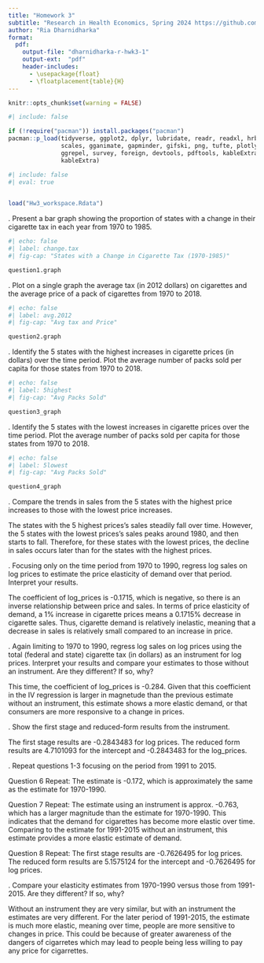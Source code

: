 ```yaml
---
title: "Homework 3"
subtitle: "Research in Health Economics, Spring 2024 https://github.com/riadharnidharka/Econ470HW3"
author: "Ria Dharnidharka"
format:
  pdf:
    output-file: "dharnidharka-r-hwk3-1"
    output-ext:  "pdf"
    header-includes:
      - \usepackage{float}
      - \floatplacement{table}{H}
---
```

```r
knitr::opts_chunk$set(warning = FALSE)
```

```r
#| include: false

if (!require("pacman")) install.packages("pacman")
pacman::p_load(tidyverse, ggplot2, dplyr, lubridate, readr, readxl, hrbrthemes, fixest,
               scales, gganimate, gapminder, gifski, png, tufte, plotly, OECD,
               ggrepel, survey, foreign, devtools, pdftools, kableExtra, modelsummary,
               kableExtra)
```
```r
#| include: false
#| eval: true

 
load("Hw3_workspace.Rdata")
```
\newpage

\vspace{.2in}
\noindent 1. Present a bar graph showing the proportion of states with a change in their cigarette tax in each year from 1970 to 1985.

```r
#| echo: false
#| label: change.tax
#| fig-cap: "States with a Change in Cigarette Tax (1970-1985)"

question1.graph
```
\newpage

\vspace{.2in}
\noindent 2. Plot on a single graph the average tax (in 2012 dollars) on cigarettes and the average price of a pack of cigarettes from 1970 to 2018.
```r
#| echo: false
#| label: avg.2012
#| fig-cap: "Avg tax and Price"

question2.graph
```
\newpage

\vspace{.2in}
\noindent 3. Identify the 5 states with the highest increases in cigarette prices (in dollars) over the time period. Plot the average number of packs sold per capita for those states from 1970 to 2018.

```r
#| echo: false
#| label: 5highest
#| fig-cap: "Avg Packs Sold"

question3_graph
```
\newpage

\vspace{.2in}
\noindent 4. Identify the 5 states with the lowest increases in cigarette prices over the time period. Plot the average number of packs sold per capita for those states from 1970 to 2018.

```r
#| echo: false
#| label: 5lowest
#| fig-cap: "Avg Packs Sold"

question4_graph
```
\newpage

\vspace{.2in}
\noindent 5. Compare the trends in sales from the 5 states with the highest price increases to those with the lowest price increases.

The states with the 5 highest prices's sales steadily fall over time. However, the 5 states with the lowest prices's sales peaks around 1980, and then starts to fall. Therefore, for these states with the lowest prices, the decline in sales occurs later than for the states with the highest prices. 
\newpage

\vspace{.2in}
\noindent 6. Focusing only on the time period from 1970 to 1990, regress log sales on log prices to estimate the price elasticity of demand over that period. Interpret your results.

The coefficient of log_prices is -0.1715, which is negative, so there is an inverse relationship between price and sales. In terms of price elasticity of demand, a 1% increase in cigarette prices means a 0.1715% decrease in cigarette sales. Thus, cigarette demand is relatively inelastic, meaning that a decrease in sales is relatively small compared to an increase in price. 

\vspace{.2in}
\noindent 7. Again limiting to 1970 to 1990, regress log sales on log prices using the total (federal and state) cigarette tax (in dollars) as an instrument for log prices. Interpret your results and compare your estimates to those without an instrument. Are they different? If so, why?

This time, the coefficient of log_prices is -0.284. Given that this coefficient in the IV regression is larger in magnetude than the previous estimate without an instrument, this estimate shows a more elastic demand, or that consumers are more responsive to a change in prices.

\vspace{.2in}
\noindent 8. Show the first stage and reduced-form results from the instrument.

The first stage results are -0.2843483 for log prices. The reduced form results are  4.7101093 for the intercept and -0.2843483 for the log_prices.

\newpage
\noindent 9. Repeat questions 1-3 focusing on the period from 1991 to 2015.

Question 6 Repeat:
The estimate is -0.172, which is approximately the same as the estimate for 1970-1990. 

Question 7 Repeat:
The estimate using an instrument is approx. -0.763, which has a larger magnitude than the estimate for 1970-1990. This indicates that the demand for cigarettes has become more elastic over time. Comparing to the estimate for 1991-2015 without an instrument, this estimate provides a more elastic estimate of demand. 

Question 8 Repeat:
The first stage results are -0.7626495 for log prices. The reduced form results are 5.1575124 for the intercept and -0.7626495 for log prices.

\vspace{.2in}
\noindent 10. Compare your elasticity estimates from 1970-1990 versus those from 1991-2015. Are they different? If so, why?

Without an instrument they are very similar, but with an instrument the estimates are very different. For the later period of 1991-2015, the estimate is much more elastic, meaning over time, people are more sensitive to changes in price. This could be because of greater awareness of the dangers of cigarretes which may lead to people being less willing to pay any price for cigarrettes. 